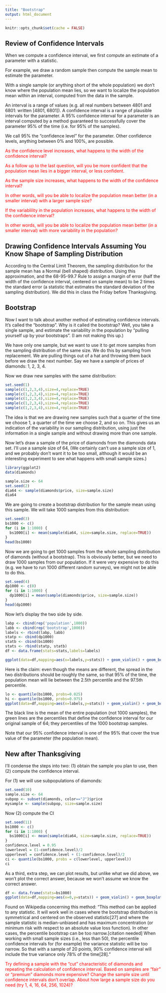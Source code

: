 ```yaml
---
title: "Bootstrap"
output: html_document
---
```


```r
knitr::opts_chunk$set(cache = FALSE)
```

## Review of Confidence Intervals

When we compute a confidence interval, we first compute an estimate of a parameter with a statistic.

For example, we draw a random sample then compute the sample mean to estimate the parameter.

With a single sample (or anything short of the whole population) we don't know where the population mean lies, so we want to localize the population mean within an interval, computed from the data in the sample.  

An interval is a range of values (e.g. all real numbers between 4801 and 6801: written [4801, 6801]).  A confidence interval is a range of plausible intervals for the parameter.  A 95% confidence interval for a parameter is an interval computed by a method  guaranteed to successfully cover the parameter 95% of the time (i.e. for 95% of the samples).

We call 95% the "confidence level" for the parameter.  Other confidence levels, anything between 0% and 100%, are possible.

<span style="color:red"> As the confidence level increases, what happens to the width of the confidence interval? </span>

<span style="color:red"> As a follow up to the last question, will you be more confident that the population mean lies in a bigger interval, or less confident. </span>

<span style="color:red"> As the sample size increases, what happens to the width of the confidence interval? </span>

<span style="color:red"> In other words, will you be able to localize the population mean better (in a smaller interval) with a larger sample size? </span>

<span style="color:red"> If the variablility in the population increases, what happens to the width of the confidence interval? </span>

<span style="color:red"> In other words, will you be able to localize the population mean better (in a smaller interval) with more variability in the population? </span>

## Drawing Confidence Intervals Assuming You Know Shape of Sampling Distribution

According to the Central Limit Theorem, the sampling distribution for the sample mean has a Normal (bell shaped) distribution.  Using this approximation, and the 68-95-99.7 Rule to assign a margin of error (half the width of the confidence interval, centered on sample mean) to be 2 times the standard error (a statistic that estimates the standard deviation of the sampling distribution).  We did this in class the Friday before Thanksgiving.

## Bootstrap

Now I want to talk about another method of estimating confidence intervals.  It's called the "bootstrap".  Why is it called the bootstrap?   Well, you take a single sample, and estimate the variability in the population by "pulling yourself up by your bootstraps".  (I am not making this up.)

We have only one sample, but we want to use it to get more samples from the sampling distribution of the same size.  We do this by sampling from replacement.  We are pulling things out of a hat and throwing them back before we draw the next number. Say we have a sample of prices of diamonds: 1, 2, 3, 4.

Now we draw new samples with the same distribution:

```r
set.seed(1)
sample(c(1,2,3,4),size=4,replace=TRUE)
sample(c(1,2,3,4),size=4,replace=TRUE)
sample(c(1,2,3,4),size=4,replace=TRUE)
sample(c(1,2,3,4),size=4,replace=TRUE)
sample(c(1,2,3,4),size=4,replace=TRUE)
```

The idea is that we are drawing new samples such that a quarter of the time we choose 1, a quarter of the time we choose 2, and so on.  This gives us an indication of the variability in our sampling distribution, using just the information in a single sample and without drawing more than one sample.

Now let's draw a sample of the price of diamonds from the diamonds data set.  I'll use a sample size of 64,  (We certainly can't use a sample size of 1, and we probably don't want it to be too small, although it would be an interesting experiment to see what happens with small sample sizes.)

```r
library(ggplot2)
data(diamonds)
```

```r
sample.size <- 64
set.seed(2)
dia64 <- sample(diamonds$price, size=sample.size)
dia64
```

We are going to create a bootstrap distribution for the sample mean using this sample.  We will take 1000 samples from this distribution:

```r
set.seed(3)
bs1000 <- c()
for (i in 1:1000) {
  bs1000[i] <- mean(sample(dia64, size=sample.size, replace=TRUE))
}
head(bs1000)
```

Now we are going to get 1000 samples from the whole sampling distribution of diamonds (without a bootstrap).  This is obviously better, but we need to draw 1000 samples from our population.  If it were very expensive to do this (e.g. we have to run 1000 different random surveys), we might not be able to do this.

```r
set.seed(4)
dp1000 <- c(0)
for (i in 1:1000) {
  dp1000[i] = mean(sample(diamonds$price, size=sample.size))
}
head(dp1000)
```

Now let's display the two side by side.

```r
labp <- cbind(rep('population',1000))
labb <- cbind(rep('bootstrap',1000))
labels <- rbind(labp, labb)
statp <- cbind(dp1000)
statb <- cbind(bs1000)
stats <- rbind(statp, statb)
df <- data.frame(stats=stats,labels=labels)
```

```r
ggplot(data=df,mapping=aes(x=labels,y=stats)) + geom_violin() + geom_boxplot()
```

Here is the claim: even though the means are different, the spread in the two distributions should be roughly the same, so that 95% of the time, the population mean will lie between the 2.5th percentile and the 97.5th percentile.

```r
lo <- quantile(bs1000, probs=0.025)
hi <- quantile(bs1000, probs=0.975)
ggplot(data=df,mapping=aes(x=labels,y=stats)) + geom_violin() + geom_boxplot() + geom_hline(yintercept=lo,color="green") + geom_hline(yintercept=hi,color="green")+ geom_hline(yintercept=mean(diamonds$price),color="black")
```

The black line is the mean of the entire population (not 1000 samples), the green lines are the percentiles that define the confidence interval for our original sample of 64; they percentiles of the 1000 bootstrap samples.

Note that our 95% confidence interval is one of the 95% that cover the true value of the parameter (the population mean).

## New after Thanksgiving

I'll condense the steps into two: (1) obtain the sample you plan to use, then (2) compute the confidence interval.

For (1) we will use subpopulations of diamonds:

```r
set.seed(10)
sample.size <- 64
subpop <- subset(diamonds, color=="J")$price
mysample <- sample(subpop, size=sample.size)
```

Now (2) compute the CI
```r
set.seed(11)
bs1000 <- c()
for (i in 1:1000) {
  bs1000[i] <- mean(sample(dia64, size=sample.size, replace=TRUE))
}
confidence.level = 0.95
lowerlevel = (1-confidence.level)/2
upperlevel = confidence.level + (1-confidence.level)/2
ci <- quantile(bs1000, probs = c(lowerlevel, upperlevel))
ci
```

As a third, extra step, we can plot results, but unlike what we did above, we won't plot the correct answer, because we won't assume we know the correct answer.

```r
df <- data.frame(stats=bs1000)
ggplot(data=df,mapping=aes(x=0,y=stats)) + geom_violin() + geom_boxplot() + geom_hline(yintercept=ci[1],color="green") + geom_hline(yintercept=ci[2],color="green")
```

Found on Wikipedia concerning this method: "This method can be applied to any statistic. It will work well in cases where the bootstrap distribution is symmetrical and centered on the observed statistic[27] and where the sample statistic is median-unbiased and has maximum concentration (or minimum risk with respect to an absolute value loss function). In other cases, the percentile bootstrap can be too narrow.[citation needed] When working with small sample sizes (i.e., less than 50), the percentile confidence intervals for (for example) the variance statistic will be too narrow. So that with a sample of 20 points, 90% confidence interval will include the true variance only 78% of the time[28]."

<span style="color:red"> Try defining a sample with the "cut" characteristic of diamonds and repeating the calculation of confidence interval.  Based on samples are "fair" or "premium" diamonds more expensive?  Change the sample size until confidence intervals don't overlap.  About how large a sample size do you need (try 1, 4, 16, 64, 256, 1024)?